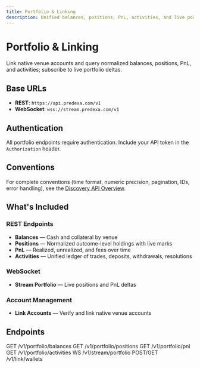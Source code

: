 ```yaml
---
title: Portfolio & Linking
description: Unified balances, positions, PnL, activities, and live portfolio deltas across venues—plus account linking.
---
```


# Portfolio & Linking

Link native venue accounts and query normalized balances, positions, PnL, and activities; subscribe to live portfolio deltas.

## Base URLs

- **REST**: `https://api.predexa.com/v1`
- **WebSocket**: `wss://stream.predexa.com/v1`

## Authentication

All portfolio endpoints require authentication. Include your API token in the `Authorization` header.

## Conventions

For complete conventions (time format, numeric precision, pagination, IDs, error handling), see the [Discovery API Overview](/pages/discovery/overview).

## What's Included

### REST Endpoints
- **Balances** — Cash and collateral by venue
- **Positions** — Normalized outcome-level holdings with live marks
- **PnL** — Realized, unrealized, and fees over time
- **Activities** — Unified ledger of trades, deposits, withdrawals, resolutions

### WebSocket
- **Stream Portfolio** — Live positions and PnL deltas

### Account Management
- **Link Accounts** — Verify and link native venue accounts

## Endpoints

<CardGroup cols={2}>
  <Card title="Balances" icon="wallet" href="/pages/portfolio/balances">
    GET /v1/portfolio/balances
  </Card>
  <Card title="Positions" icon="chart-pie" href="/pages/portfolio/positions">
    GET /v1/portfolio/positions
  </Card>
  <Card title="PnL" icon="arrow-trend-up" href="/pages/portfolio/pnl">
    GET /v1/portfolio/pnl
  </Card>
  <Card title="Activities" icon="list-check" href="/pages/portfolio/activities">
    GET /v1/portfolio/activities
  </Card>
  <Card title="Stream Portfolio" icon="tower-broadcast" href="/pages/portfolio/stream">
    WS /v1/stream/portfolio
  </Card>
  <Card title="Link Accounts" icon="link" href="/pages/portfolio/link-accounts">
    POST/GET /v1/link/wallets
  </Card>
</CardGroup>
